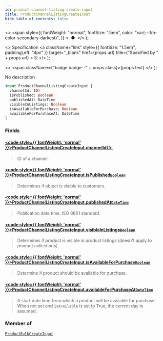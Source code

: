 ```yaml
---
id: product-channel-listing-create-input
title: ProductChannelListingCreateInput
hide_table_of_contents: false
---
```


  <>
    <span
      style={{
        fontWeight: "normal",
        fontSize: ".5em",
        color: "var(--ifm-color-secondary-darkest)",
      }}
    >
      &nbsp;●&nbsp;
    </span>
  </>
);

  <>
    Specification
    <a
      className="link"
      style={{ fontSize: "1.5em", paddingLeft: "4px" }}
      target="\_blank"
      href={props.url}
      title={"Specified by " + props.url}
    >
      ⎘
    </a>
  </>
);

  <>
    <span className={"badge badge--" + props.class}>{props.text}</span>
  </>
);

No description

```graphql
input ProductChannelListingCreateInput {
  channelId: ID!
  isPublished: Boolean
  publishedAt: DateTime
  visibleInListings: Boolean
  isAvailableForPurchase: Boolean
  availableForPurchaseAt: DateTime
}
```

### Fields

#### [<code style={{ fontWeight: 'normal' }}>ProductChannelListingCreateInput.<b>channelId</b></code>](#)<Bullet />[`ID!`](../../../storefront/miscellaneous/scalars/id) <Badge class="secondary" text="non-null"/> <Badge class="secondary" text="scalar"/>

> ID of a channel.

#### [<code style={{ fontWeight: 'normal' }}>ProductChannelListingCreateInput.<b>isPublished</b></code>](#)<Bullet />[`Boolean`](../../../storefront/miscellaneous/scalars/boolean) <Badge class="secondary" text="scalar"/>

> Determines if object is visible to customers.

#### [<code style={{ fontWeight: 'normal' }}>ProductChannelListingCreateInput.<b>publishedAt</b></code>](#)<Bullet />[`DateTime`](../../../storefront/miscellaneous/scalars/date-time) <Badge class="secondary" text="scalar"/>

> Publication date time. ISO 8601 standard.

#### [<code style={{ fontWeight: 'normal' }}>ProductChannelListingCreateInput.<b>visibleInListings</b></code>](#)<Bullet />[`Boolean`](../../../storefront/miscellaneous/scalars/boolean) <Badge class="secondary" text="scalar"/>

> Determines if product is visible in product listings (doesn't apply to product collections).

#### [<code style={{ fontWeight: 'normal' }}>ProductChannelListingCreateInput.<b>isAvailableForPurchase</b></code>](#)<Bullet />[`Boolean`](../../../storefront/miscellaneous/scalars/boolean) <Badge class="secondary" text="scalar"/>

> Determine if product should be available for purchase.

#### [<code style={{ fontWeight: 'normal' }}>ProductChannelListingCreateInput.<b>availableForPurchaseAt</b></code>](#)<Bullet />[`DateTime`](../../../storefront/miscellaneous/scalars/date-time) <Badge class="secondary" text="scalar"/>

> A start date time from which a product will be available for purchase. When not set and `isAvailable` is set to True, the current day is assumed.

### Member of

[`ProductBulkCreateInput`](../../../storefront/products/inputs/product-bulk-create-input) <Badge class="secondary" text="input"/>

